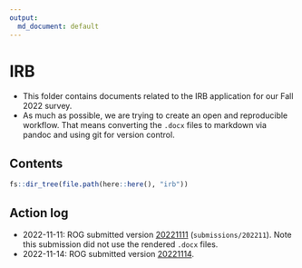```yaml
---
output: 
  md_document: default
---
```


# IRB

- This folder contains documents related to the IRB application for our Fall 2022 survey.
- As much as possible, we are trying to create an open and reproducible workflow. That means converting the `.docx` files to markdown via pandoc and using git for version control.

## Contents

```r
fs::dir_tree(file.path(here::here(), "irb"))
```

## Action log

- 2022-11-11: ROG submitted version [20221111](submissions/20221111) (`submissions/202211`). Note this submission did not use the rendered `.docx` files.
- 2022-11-14: ROG submitted version [20221114](submissions/20221114).
